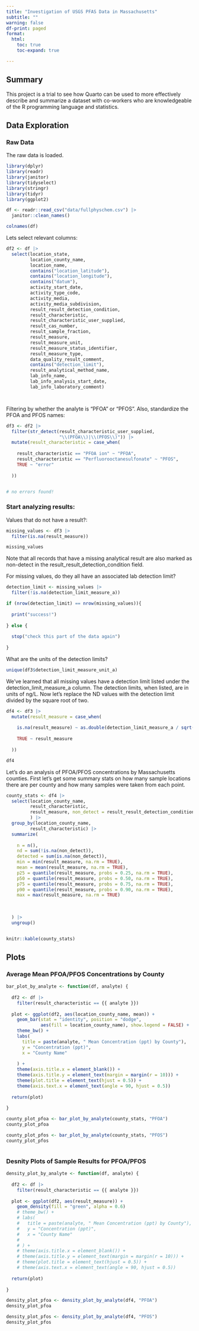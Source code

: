 ```yaml
---
title: "Investigation of USGS PFAS Data in Massachusetts"
subtitle: ""
warning: false
df-print: paged
format:
  html: 
    toc: true
    toc-expand: true

---
```

## Summary

This project is a trial to see how Quarto can be used to more effectively describe and summarize a dataset with co-workers who are knowledgeable of the R programming language and statistics.

## Data Exploration

### Raw Data

The raw data is loaded.

```r

library(dplyr)
library(readr)
library(janitor)
library(tidyselect)
library(stringr)
library(tidyr)
library(ggplot2)

df <- readr::read_csv("data/fullphyschem.csv") |>
  janitor::clean_names()

colnames(df)

```

Lets select relevant columns:

```r

df2 <- df |>
  select(location_state, 
         location_county_name, 
         location_name, 
         contains("location_latitude"), 
         contains("location_longitude"), 
         contains("datum"), 
         activity_start_date, 
         activity_type_code, 
         activity_media, 
         activity_media_subdivision, 
         result_result_detection_condition, 
         result_characteristic, 
         result_characteristic_user_supplied, 
         result_cas_number, 
         result_sample_fraction, 
         result_measure, 
         result_measure_unit, 
         result_measure_status_identifier, 
         result_measure_type, 
         data_quality_result_comment, 
         contains("detection_limit"), 
         result_analytical_method_name, 
         lab_info_name, 
         lab_info_analysis_start_date, 
         lab_info_laboratory_comment)




```

Filtering by whether the analyte is "PFOA" or "PFOS". Also, standardize the PFOA and PFOS names:

```r

df3 <- df2 |> 
  filter(str_detect(result_characteristic_user_supplied, 
                    "\\(PFOA\\)|\\(PFOS\\)")) |>
  mutate(result_characteristic = case_when(
    
    result_characteristic == "PFOA ion" ~ "PFOA",
    result_characteristic == "Perfluorooctanesulfonate" ~ "PFOS",
    TRUE ~ "error"
    
  ))


# no errors found!


```

### Start analyzing results:

Values that do not have a result?:

```r

missing_values <- df3 |>
  filter(is.na(result_measure))

missing_values


```

Note that all records that have a missing analytical result are also marked as non-detect in the result_result_detection_condition field.


For missing values, do they all have an associated lab detection limit?

```r

detection_limit <- missing_values |>
  filter(!is.na(detection_limit_measure_a))

if (nrow(detection_limit) == nrow(missing_values)){
  
  print("success!")
  
} else {
  
  stop("check this part of the data again")
  
}


```

What are the units of the detection limits?

```r

unique(df3$detection_limit_measure_unit_a)


```

We've learned that all missing values have a detection limit listed under the detection_limit_measure_a column. The detection limits, when listed, are in units of ng/L. Now let's replace the ND values with the detection limit divided by the square root of two. 

```r

df4 <- df3 |> 
  mutate(result_measure = case_when(
    
    is.na(result_measure) ~ as.double(detection_limit_measure_a / sqrt(2)),
    
    TRUE ~ result_measure
    
  ))

df4


```

Let's do an analysis of PFOA/PFOS concentrations by Massachusetts counties. First let's get some summary stats on how many sample locations there are per county and how many samples were taken from each point. 

```r

county_stats <- df4 |>
  select(location_county_name, 
         result_characteristic,
         result_measure, non_detect = result_result_detection_condition
         ) |>
  group_by(location_county_name, 
         result_characteristic) |>
  summarize(
    
    n = n(),
    nd = sum(!is.na(non_detect)),
    detected = sum(is.na(non_detect)),
    min = min(result_measure, na.rm = TRUE),
    mean = mean(result_measure, na.rm = TRUE),
    p25 = quantile(result_measure, probs = 0.25, na.rm = TRUE),
    p50 = quantile(result_measure, probs = 0.50, na.rm = TRUE),
    p75 = quantile(result_measure, probs = 0.75, na.rm = TRUE),
    p90 = quantile(result_measure, probs = 0.90, na.rm = TRUE),
    max = max(result_measure, na.rm = TRUE)
    
    
    
  ) |>
  ungroup()


knitr::kable(county_stats)

```

## Plots

### Average Mean PFOA/PFOS Concentrations by County

```r

bar_plot_by_analyte <- function(df, analyte) {
  
  df2 <- df |>
    filter(result_characteristic == {{ analyte }})
  
  plot <- ggplot(df2, aes(location_county_name, mean)) +
    geom_bar(stat = "identity", position = "dodge", 
             aes(fill = location_county_name), show.legend = FALSE) +
    theme_bw() + 
    labs(
      title = paste(analyte, " Mean Concentration (ppt) by County"),
      y = "Concentration (ppt)",
      x = "County Name"
      
    ) + 
    theme(axis.title.x = element_blank()) + 
    theme(axis.title.y = element_text(margin = margin(r = 10))) + 
    theme(plot.title = element_text(hjust = 0.5)) + 
    theme(axis.text.x = element_text(angle = 90, hjust = 0.5))
  
  return(plot)
  
}

county_plot_pfoa <- bar_plot_by_analyte(county_stats, "PFOA")
county_plot_pfoa

county_plot_pfos <- bar_plot_by_analyte(county_stats, "PFOS")
county_plot_pfos



```

### Desnity Plots of Sample Results for PFOA/PFOS

```r

density_plot_by_analyte <- function(df, analyte) {
  
  df2 <- df |>
    filter(result_characteristic == {{ analyte }})
  
  plot <- ggplot(df2, aes(result_measure)) +
    geom_density(fill = "green", alpha = 0.6) 
    # theme_bw() + 
    # labs(
    #   title = paste(analyte, " Mean Concentration (ppt) by County"),
    #   y = "Concentration (ppt)",
    #   x = "County Name"
    #   
    # ) + 
    # theme(axis.title.x = element_blank()) + 
    # theme(axis.title.y = element_text(margin = margin(r = 10))) + 
    # theme(plot.title = element_text(hjust = 0.5)) + 
    # theme(axis.text.x = element_text(angle = 90, hjust = 0.5))
  
  return(plot)
  
}

density_plot_pfoa <- density_plot_by_analyte(df4, "PFOA")
density_plot_pfoa

density_plot_pfos <- density_plot_by_analyte(df4, "PFOS")
density_plot_pfos






```


